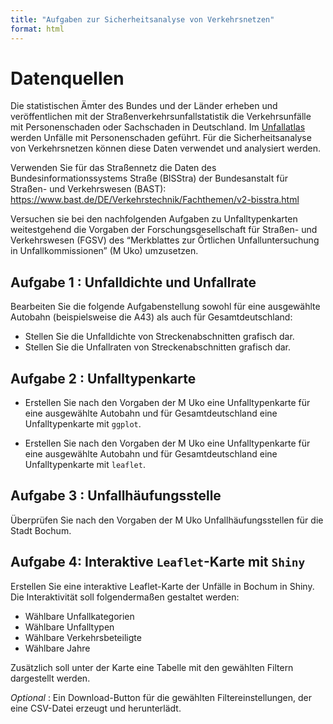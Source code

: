 ```yaml
---
title: "Aufgaben zur Sicherheitsanalyse von Verkehrsnetzen"
format: html
---
```


# Datenquellen

Die statistischen Ämter des Bundes und der Länder erheben und veröffentlichen mit der Straßenverkehrsunfallstatistik die Verkehrsunfälle mit Personenschaden oder Sachschaden in Deutschland. Im [Unfallatlas](https://unfallatlas.statistikportal.de/) werden Unfälle mit Personenschaden geführt. Für die Sicherheitsanalyse von Verkehrsnetzen können diese Daten verwendet und analysiert werden.

Verwenden Sie für das Straßennetz die Daten des Bundesinformationssystems Straße (BISStra) der Bundesanstalt für Straßen- und Verkehrswesen (BAST): <https://www.bast.de/DE/Verkehrstechnik/Fachthemen/v2-bisstra.html>

Versuchen sie bei den nachfolgenden Aufgaben zu Unfalltypenkarten weitestgehend die Vorgaben der Forschungsgesellschaft für Straßen- und
Verkehrswesen (FGSV) des “Merkblattes zur Örtlichen Unfalluntersuchung in Unfallkommissionen”
(M Uko) umzusetzen.

## Aufgabe 1 : Unfalldichte und Unfallrate

Bearbeiten Sie die folgende Aufgabenstellung sowohl für eine ausgewählte Autobahn (beispielsweise die A43) als auch für Gesamtdeutschland:

- Stellen Sie die Unfalldichte von Streckenabschnitten grafisch dar.
- Stellen Sie die Unfallraten von Streckenabschnitten grafisch dar.

## Aufgabe 2 : Unfalltypenkarte

- Erstellen Sie nach den Vorgaben der M Uko eine Unfalltypenkarte für eine ausgewählte Autobahn und für Gesamtdeutschland eine Unfalltypenkarte mit `ggplot`.

- Erstellen Sie nach den Vorgaben der M Uko eine Unfalltypenkarte für eine ausgewählte Autobahn und für Gesamtdeutschland eine Unfalltypenkarte mit `leaflet`.

## Aufgabe 3 : Unfallhäufungsstelle

Überprüfen Sie nach den Vorgaben der M Uko Unfallhäufungsstellen für die Stadt Bochum.

## Aufgabe 4: Interaktive `Leaflet`-Karte mit `Shiny`

Erstellen Sie eine interaktive Leaflet-Karte der Unfälle in Bochum in Shiny. 
Die Interaktivität soll folgendermaßen gestaltet werden:

- Wählbare Unfallkategorien
- Wählbare Unfalltypen
- Wählbare Verkehrsbeteiligte
- Wählbare Jahre

Zusätzlich soll unter der Karte eine Tabelle mit den gewählten Filtern dargestellt werden.

*Optional* : Ein Download-Button für die gewählten Filtereinstellungen, der eine CSV-Datei erzeugt und herunterlädt.